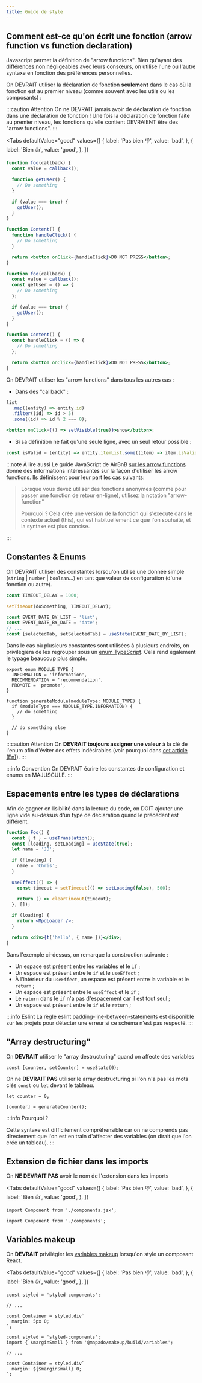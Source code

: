```yaml
---
title: Guide de style
---
```



## Comment est-ce qu'on écrit une fonction (arrow function vs function declaration)

Javascript permet la définition de "arrow functions". Bien qu'ayant des [différences non négligeables](https://developer.mozilla.org/en-US/docs/Web/JavaScript/Reference/Functions/Arrow_functions) avec leurs consœurs, on utilise l'une ou l'autre syntaxe en fonction des préférences personnelles.

On DEVRAIT utiliser la déclaration de fonction **seulement** dans le cas où la fonction est au premier niveau (comme souvent avec les utils ou les composants) :

:::caution Attention
On ne DEVRAIT jamais avoir de déclaration de fonction dans une déclaration de fonction ! Une fois la déclaration de fonction faite au premier niveau, les fonctions qu'elle contient DEVRAIENT être des "arrow functions".
:::

<Tabs
  defaultValue="good"
  values={[
    { label: 'Pas bien 👎', value: 'bad', },
    { label: 'Bien 👍', value: 'good', },
  ]}
>
  <TabItem value="bad">

```jsx title="/src/utils/foo.js"
function foo(callback) {
  const value = callback();

  function getUser() {
    // Do something
  }

  if (value === true) {
    getUser();
  }
}
```

```jsx title="/src/components/Content.js"
function Content() {
  function handleClick() {
    // Do something
  }

  return <button onClick={handleClick}>DO NOT PRESS</button>;
}
```

  </TabItem>
  <TabItem value="good">

```jsx title="/src/utils/foo.js"
function foo(callback) {
  const value = callback();
  const getUser = () => {
    // Do something
  };

  if (value === true) {
    getUser();
  }
}
```

```jsx title="/src/components/Content.js"
function Content() {
  const handleClick = () => {
    // Do something
  };

  return <button onClick={handleClick}>DO NOT PRESS</button>;
}
```

  </TabItem>
</Tabs>

On DEVRAIT utiliser les "arrow functions" dans tous les autres cas :

- Dans des "callback" :

```jsx
list
  .map((entity) => entity.id)
  .filter((id) => id > 5)
  .some((id) => id % 2 === 0);

<button onClick={() => setVisible(true)}>show</button>;
```

- Si sa définition ne fait qu'une seule ligne, avec un seul retour possible :

```js
const isValid = (entity) => entity.itemList.some((item) => item.isValid);
```

:::note À lire aussi
Le guide JavaScript de AirBnB [sur les arrow functions](https://github.com/airbnb/javascript#arrow-functions) donne des informations intéressantes sur la façon d'utiliser les arrow functions. Ils définissent pour leur part les cas suivants:

> Lorsque vous devez utiliser des fonctions anonymes (comme pour passer une fonction de retour en-ligne), utilisez la notation "arrow-function"
>
> Pourquoi ? Cela crée une version de la fonction qui s'execute dans le contexte actuel (this), qui est habituellement ce que l'on souhaite, et la syntaxe est plus concise.

:::

## Constantes & Enums

On DEVRAIT utiliser des constantes lorsqu'on utilise une donnée simple (`string` | `number` | `boolean`...) en tant que valeur de configuration (d'une fonction ou autre).

```jsx
const TIMEOUT_DELAY = 1000;

setTimeout(doSomething, TIMEOUT_DELAY);
```

```jsx
const EVENT_DATE_BY_LIST = 'list';
const EVENT_DATE_BY_DATE = 'date';
// ...
const [selectedTab, setSelectedTab] = useState(EVENT_DATE_BY_LIST);
```

Dans le cas où plusieurs constantes sont utilisées à plusieurs endroits, on privilégiera de les regrouper sous un [enum TypeScript](https://www.typescriptlang.org/docs/handbook/enums.html). Cela rend également le typage beaucoup plus simple.

```tsx
export enum MODULE_TYPE {
  INFORMATION = 'information',
  RECOMMENDATION = 'recommendation',
  PROMOTE = 'promote',
}

function generateModule(moduleType: MODULE_TYPE) {
  if (moduleType === MODULE_TYPE.INFORMATION) {
    // do something
  }

  // do something else
}
```

:::caution Attention
On **DEVRAIT toujours assigner une valeur** à la clé de l'enum afin d'éviter des effets indésirables (voir pourquoi dans [cet article (En)](https://blog.beraliv.dev/2022-09-10-with-or-without-enums#numeric-enums-are-not-type-safe)).
:::

:::info Convention
On DEVRAIT écrire les constantes de configuration et enums en MAJUSCULE.
:::

## Espacements entre les types de déclarations

Afin de gagner en lisibilité dans la lecture du code, on DOIT ajouter une ligne vide au-dessus d'un type de déclaration quand le précédent est différent.

```jsx
function Foo() {
  const { t } = useTranslation();
  const [loading, setLoading] = useState(true);
  let name = 'JD';

  if (!loading) {
    name = 'Chris';
  }

  useEffect(() => {
    const timeout = setTimeout(() => setLoading(false), 500);

    return () => clearTimeout(timeout);
  }, []);

  if (loading) {
    return <MpdLoader />;
  }

  return <div>{t('hello', { name })}</div>;
}
```

Dans l'exemple ci-dessus, on remarque la construction suivante :

- Un espace est présent entre les variables et le `if` ;
- Un espace est présent entre le `if` et le `useEffect` ;
- À l'intérieur du `useEffect`, un espace est présent entre la variable et le `return` ;
- Un espace est présent entre le `useEffect` et le `if` ;
- Le `return` dans le `if` n'a pas d'espacement car il est tout seul ;
- Un espace est présent entre le `if` et le `return` ;

:::info Eslint
La règle eslint [padding-line-between-statements](https://eslint.org/docs/latest/rules/padding-line-between-statements) est disponible sur les projets pour détecter une erreur si ce schéma n'est pas respecté.
:::

## "Array destructuring"

On **DEVRAIT** utiliser le "array destructuring" quand on affecte des variables

```tsx
const [counter, setCounter] = useState(0);
```

On ne **DEVRAIT PAS** utiliser le array destructuring si l'on n'a pas les mots clés `const` ou `let` devant le tableau.

```tsx
let counter = 0;

[counter] = generateCounter();
```

:::info Pourquoi ?

Cette syntaxe est difficilement compréhensible car on ne comprends pas directement que l'on est en train d'affecter des variables (on dirait que l'on crée un tableau).
:::

## Extension de fichier dans les imports

On **NE DEVRAIT PAS** avoir le nom de l'extension dans les imports

<Tabs
  defaultValue="good"
  values={[
    { label: 'Pas bien 👎', value: 'bad', },
    { label: 'Bien 👍', value: 'good', },
  ]}
>
  <TabItem value="bad">

```tsx
import Component from './components.jsx';
```

</TabItem>
<TabItem value="good">

```tsx
import Component from './components';
```

  </TabItem>
</Tabs>

## Variables makeup

On **DEVRAIT** privilégier les [variables makeup](https://makeup.mapado.net/?path=/docs/overview-variables--docs) lorsqu'on style un composant React.

<Tabs
  defaultValue="good"
  values={[
    { label: 'Pas bien 👎', value: 'bad', },
    { label: 'Bien 👍', value: 'good', },
  ]}
>
  <TabItem value="bad">

```tsx
const styled = 'styled-components';

// ...

const Container = styled.div`
  margin: 5px 0;
`;
```

</TabItem>
<TabItem value="good">

```tsx
const styled = 'styled-components';
import { $marginSmall } from '@mapado/makeup/build/variables';

// ...

const Container = styled.div`
  margin: ${$marginSmall} 0;
`;
```

  </TabItem>
</Tabs>

